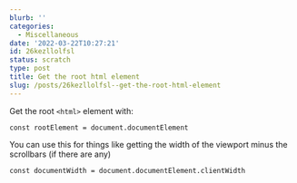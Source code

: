 ```yaml
---
blurb: ''
categories:
  - Miscellaneous
date: '2022-03-22T10:27:21'
id: 26kezllolfsl
status: scratch
type: post
title: Get the root html element
slug: /posts/26kezllolfsl--get-the-root-html-element
---
```


Get the root `<html>` element with:

```
const rootElement = document.documentElement
```

You can use this for things like getting the width of the viewport minus the scrollbars (if there are any)

```
const documentWidth = document.documentElement.clientWidth
```

